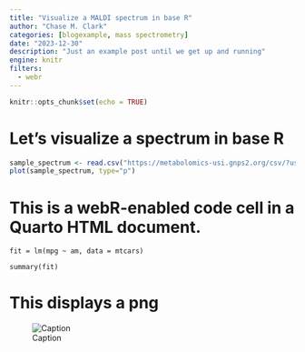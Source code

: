 ```yaml
---
title: "Visualize a MALDI spectrum in base R"
author: "Chase M. Clark"
categories: [blogexample, mass spectrometry]
date: "2023-12-30"
description: "Just an example post until we get up and running"
engine: knitr
filters:
  - webr
---
```



```r
knitr::opts_chunk$set(echo = TRUE)
```

# Let's visualize a spectrum in base R

```r
sample_spectrum <- read.csv("https://metabolomics-usi.gnps2.org/csv/?usi1=mzspec%3AGNPS%3AGNPS-LIBRARY%3Aaccession%3ACCMSLIB00004679205")
plot(sample_spectrum, type="p")
```


# This is a webR-enabled code cell in a Quarto HTML document.

```webr-r
fit = lm(mpg ~ am, data = mtcars)

summary(fit)
```




# This displays a png
![Caption](media/gnps_plipastatin_search.png)
